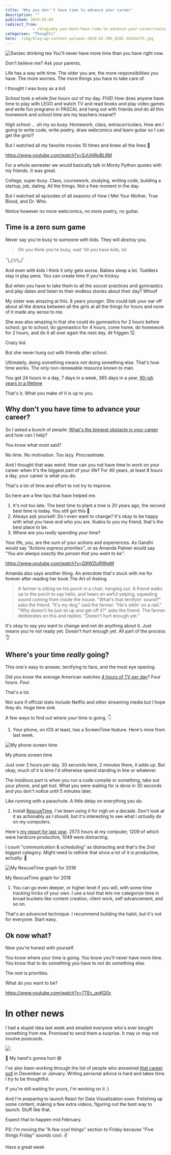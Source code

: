 ```yaml
---
title: 'Why you don''t have time to advance your career'
description: ""
published: 2019-02-04
redirect_from: 
            - /blog/why-you-dont-have-time-to-advance-your-career/swizec/8925
categories: "Thoughts"
hero: ./img/blog-wp-content-uploads-2019-02-IMG_0201-1024x575.jpg
---
```

![Swizec drinking tea](./img/blog-wp-content-uploads-2019-02-IMG_0201-1024x575.jpg) You&#x27;ll never have more time than you have right now.

Don&#x27;t believe me? Ask your parents.

Life has a way with time. The older you are, the more responsibilities you have. The more worries. The more things you have to take care of.

I thought I was busy as a kid.

School took a whole _five hours_ out of my day. FIVE! How does anyone have time to play with LEGO and watch TV and read books and play video games and write fun programs in PASCAL and hang out with friends _and_ do all this homework and school time are my teachers insane!?

High school ... oh my so busy. Homework, class, extracurriculars. How am I going to write code, write poetry, draw webcomics _and_ learn guitar so I can get the girls!?

But I watched all my favorite movies 10 times and knew all the lines 🤔

https://www.youtube.com/watch?v=SJUhlRoBL8M

For a whole semester we would basically talk in Monty Python quotes with my friends. It was great.

College, super busy. Class, coursework, studying, writing code, building a startup, job, dating. All the things. Not a free moment in the day.

But I watched all episodes of all seasons of How I Met Your Mother, True Blood, and Dr. Who.

Notice however no more webcomics, no more poetry, no guitar.

## Time is a zero sum game

Never say you&#x27;re busy to someone with kids. They will _destroy_ you.

> Oh you think you&#x27;re busy, wait &#x27;till you have kids, lol

¯\\\_(ツ)\_/¯

And even with kids I think it only gets worse. Babies sleep a lot. Toddlers stay in play pens. You can create time if you&#x27;re tricksy.

But when you have to take them to all the soccer practices and gymnastics and play dates _and_ listen to their endless stories about their day? Whoof

My sister was amazing at this. 8 years younger. She could talk your ear off about all the drama between all the girls at all the things for hours and none of it made any sense to me.

She was also amazing in that she could do gymnastics for 2 hours before school, go to school, do gymnastics for 4 hours, come home, do homework for 2 hours, and do it all over again the next day. At friggen 12.

Crazy kid.

But she never hung out with friends after school.

Ultimately, doing something means _not_ doing something else. That&#x27;s how time works. The only non-renewable resource known to man.

You get 24 hours in a day, 7 days in a week, 365 days in a year, [90-ish years in a lifetime](https://waitbutwhy.com/2014/05/life-weeks.html)

That&#x27;s it. What you make of it is up to you.

## Why don&#x27;t you have time to advance your career?

So I asked a bunch of people: [What&#x27;s the biggest obstacle in your career](https://swizecteller.typeform.com/to/GQP8T6) and how can I help?

You know what most said?

No time. No motivation. Too lazy. Procrastinate.

And I thought that was weird. How can you not have time to work on your career when it&#x27;s the biggest part of your life? For 40 years, at least 8 hours a day, your career is what you do.

That&#x27;s a lot of time and effort to not try to improve.

So here are a few tips that have helped me.

1. It&#x27;s not too late. The best time to plant a tree is 20 years ago, the second best time is today. You still got this 💪
2. Always ask yourself: Do I even want to change? It&#x27;s okay to be happy with what you have and who you are. Kudos to you my friend, that&#x27;s the best place to be.
3. Where are you _really_ spending your time?

Your life, _you_, are the sum of your actions and experiences. As Gandhi would say _&quot;Actions express priorities&quot;_, or as Amanda Palmer would say _&quot;You are always exactly the person that you want to be&quot;_.

https://www.youtube.com/watch?v=Q9WZtxRWieM

Amanda also says another thing. An anecdote that&#x27;s stuck with me for forever after reading her book The Art of Asking.

> A farmer is sitting on his porch in a chair, hanging out. A friend walks up to the porch to say hello, and hears an awful yelping, squealing sound coming from inside the house. &quot;What&#x27;s that terrifyin&#x27; sound?&quot; asks the friend. &quot;It&#x27;s my dog,&quot; said the farmer. &quot;He&#x27;s sittin&#x27; on a nail.&quot; &quot;Why doesn&#x27;t he just sit up and get off it?&quot; asks the friend. The farmer deliberates on this and replies: &quot;Doesn&#x27;t hurt enough yet.”

It&#x27;s okay to say you want to change and not do anything about it. Just means you&#x27;re not ready yet. Doesn&#x27;t hurt enough yet. All part of the process 👌

## Where&#x27;s your time _really_ going?

This one&#x27;s easy to answer, terrifying to face, and the most eye opening.

Did you know the average American watches [4 hours of TV per day](https://en.wikipedia.org/wiki/Television_consumption#Statistics)? Four hours. _Four_.

That&#x27;s a lot.

Not sure if official stats include Netflix and other streaming media but I hope they do. Huge time sink.

A few ways to find out where _your_ time is going. 👇

1. Your phone, on iOS at least, has a ScreenTime feature. Here&#x27;s mine from last week.

![My phone screen time](./img/uyJzveX.jpg)

My phone screen time

Just over 2 hours per day. 30 seconds here, 2 minutes there, it adds up. But okay, much of it is time I&#x27;d otherwise spend standing in line or whatever.

The insidious part is when you run a code compile or something, take out your phone, and get lost. What you were waiting for is done in 30 seconds and you don&#x27;t notice until 5 minutes later.

Like running with a parachute. A little delay on everything you do.

1. Install [RescueTime](https://www.rescuetime.com/). I&#x27;ve been using it for nigh on a decade. Don&#x27;t look at it as actionably as I should, but it&#x27;s interesting to see what I _actually_ do on my computers.

Here&#x27;s [my report for last year](https://www.rescuetime.com/year-in-review/2018/B63tJfPuyTkrwWqRMU2gexOsFOinXSOrsPO8dyvQ). 2573 hours at my computer, 1209 of which were hardcore productive, 1049 were distracting.

I count &quot;communication &amp; scheduling&quot; as distracting and that&#x27;s the 2nd biggest category. Might need to rethink that since a lot of it is productive, actually. 🤔

![My RescueTime graph for 2018](./img/pBtJNoG.png)

My RescueTime graph for 2018

1. You can go even deeper, or higher level if you will, with some time tracking tricks of your own. I use a tool that lets me categorize time in broad buckets like content creation, client work, self advancement, and so on.

That&#x27;s an advanced technique. I recommend building the habit, but it&#x27;s not for everyone. Start easy.

## Ok now what?

Now you&#x27;re honest with yourself.

You know where your time is going. You know you&#x27;ll never have more time. You know that to do something you have to _not_ do something else.

The rest is priorities.

What do _you_ want to be?

https://www.youtube.com/watch?v=7TEc_qyKQ0c

# In other news

I had a stupid idea last week and emailed everyone who&#x27;s ever bought something from me. Promised to send them a surprise. It may or may not involve postcards.

![](./img/PLC5Lct.png)

💌 My hand&#x27;s gonna hurt 😅

I&#x27;ve also been working through the list of people who answered [that career poll](https://swizecteller.typeform.com/to/GQP8T6) in December or January. Writing personal advice is hard and takes time. I try to be thoughtful.

If you&#x27;re still waiting for yours, I&#x27;m working on it :)

And I&#x27;m preparing to launch React for Data Visualization soon. Polishing up some content, making a few extra videos, figuring out the best way to launch. Stuff like that.

Expect that to happen mid February.

PS: I&#x27;m moving the &quot;A few cool things&quot; section to Friday because &quot;Five things Friday&quot; sounds cool. ✌️

Have a great week
